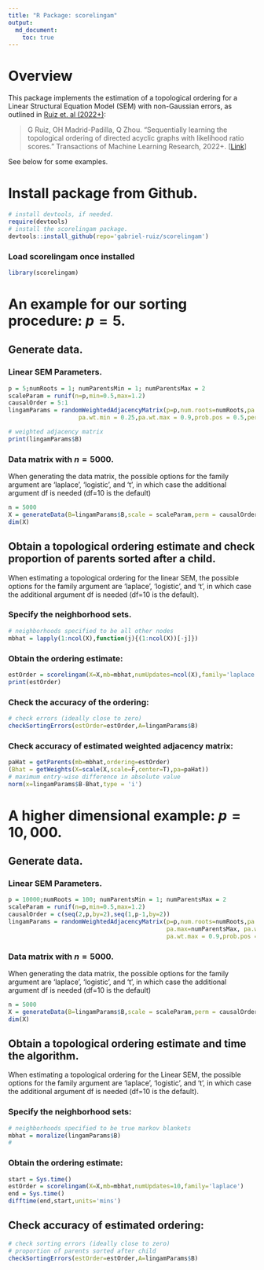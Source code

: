 ```yaml
---
title: "R Package: scorelingam"
output: 
  md_document:
    toc: true
---
```


# Overview

This package implements the estimation of a topological ordering for a Linear Structural Equation Model (SEM) with non-Gaussian errors, as outlined in [Ruiz et. al (2022+)](https://openreview.net/forum?id=4pCjIGIjrt):


> G Ruiz, OH Madrid-Padilla, Q Zhou. "Sequentially learning the topological ordering of directed acyclic graphs with likelihood ratio scores." Transactions of Machine Learning Research, 2022+. [[Link](https://openreview.net/forum?id=4pCjIGIjrt)]

See below for some examples. 

# Install package from Github. 

```r
# install devtools, if needed. 
require(devtools)
# install the scorelingam package. 
devtools::install_github(repo='gabriel-ruiz/scorelingam')
```


### Load scorelingam once installed
```r
library(scorelingam)
```

# An example for our sorting procedure: $p=5$.


## Generate data.
### Linear SEM Parameters.
```r
p = 5;numRoots = 1; numParentsMin = 1; numParentsMax = 2
scaleParam = runif(n=p,min=0.5,max=1.2)
causalOrder = 5:1
lingamParams = randomWeightedAdjacencyMatrix(p=p,num.roots=numRoots,pa.min=numParentsMin,pa.max=numParentsMax,
                    pa.wt.min = 0.25,pa.wt.max = 0.9,prob.pos = 0.5,perm = causalOrder)
```

```r
# weighted adjacency matrix
print(lingamParams$B)
```

### Data matrix with $n=5000$.
When generating the data matrix, the possible options for the family argument are 'laplace', 'logistic', and 't', in which case the additional argument df is needed (df=10 is the default)
```r
n = 5000
X = generateData(B=lingamParams$B,scale = scaleParam,perm = causalOrder,n = n,family = 'laplace')
dim(X)
```

## Obtain a topological ordering estimate and check proportion of parents sorted after a child.
When estimating a topological ordering for the linear SEM, the possible options for the family argument are 'laplace', 'logistic', and 't', in which case the additional argument df is needed (df=10 is the default).

### Specify the neighborhood sets.
```r
# neighborhoods specified to be all other nodes
mbhat = lapply(1:ncol(X),function(j){(1:ncol(X))[-j]}) 
```

### Obtain the ordering estimate:
```r
estOrder = scorelingam(X=X,mb=mbhat,numUpdates=ncol(X),family='laplace')
print(estOrder)
```

### Check the accuracy of the ordering: 
```r
# check errors (ideally close to zero)
checkSortingErrors(estOrder=estOrder,A=lingamParams$B)
```

### Check accuracy of estimated weighted adjacency matrix:

```r
paHat = getParents(mb=mbhat,ordering=estOrder)
(Bhat = getWeights(X=scale(X,scale=F,center=T),pa=paHat))
# maximum entry-wise difference in absolute value
norm(x=lingamParams$B-Bhat,type = 'i')
```


# A higher dimensional example: $p=10,000$.
## Generate data.
### Linear SEM Parameters.
```r
p = 10000;numRoots = 100; numParentsMin = 1; numParentsMax = 2
scaleParam = runif(n=p,min=0.5,max=1.2)
causalOrder = c(seq(2,p,by=2),seq(1,p-1,by=2))
lingamParams = randomWeightedAdjacencyMatrix(p=p,num.roots=numRoots,pa.min=numParentsMin,
                                             pa.max=numParentsMax, pa.wt.min = 0.25,
                                             pa.wt.max = 0.9,prob.pos = 0.5,perm = causalOrder)
```
### Data matrix with $n=5000$.
When generating the data matrix, the possible options for the family argument are 'laplace', 'logistic', and 't', in which case the additional argument df is needed (df=10 is the default)
```r
n = 5000
X = generateData(B=lingamParams$B,scale = scaleParam,perm = causalOrder,n = n,family = 'laplace')
dim(X)
```

## Obtain a topological ordering estimate and time the algorithm.
When estimating a topological ordering for the Linear SEM, the possible options for the family argument are 'laplace', 'logistic', and 't', in which case the additional argument df is needed (df=10 is the default).

### Specify the neighborhood sets:
```r
# neighborhoods specified to be true markov blankets
mbhat = moralize(lingamParams$B) 
#
```

### Obtain the ordering estimate:
```r
start = Sys.time()
estOrder = scorelingam(X=X,mb=mbhat,numUpdates=10,family='laplace')
end = Sys.time()
difftime(end,start,units='mins')
```

## Check accuracy of estimated ordering:

```r
# check sorting errors (ideally close to zero)
# proportion of parents sorted after child
checkSortingErrors(estOrder=estOrder,A=lingamParams$B)
```

